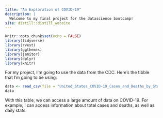 ```yaml
---
title: "An Exploration of COVID-19"
description: |
  Welcome to my final project for the datascience bootcamp!
site: distill::distill_website
---
```


```r
knitr::opts_chunk$set(echo = FALSE)
library(tidyverse)
library(rvest)
library(ggthemes)
library(janitor)
library(dplyr)
library(knitr)
```
For my project, I'm going to use the data from the CDC. Here's the tibble that I'm going to be using:

```r
data <- read_csv(file = "United_States_COVID-19_Cases_and_Deaths_by_State_over_Time.csv", show_col_types = FALSE)
data
```

With this table, we can access a large amount of data on COVID-19. For example, I can access information about total cases and deaths, as well as daily stats.